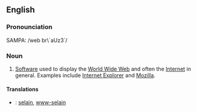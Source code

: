 ==English==
===Pronounciation===
SAMPA: /web br\`aUz3`/
===Noun===
# [[Software]] used to display the [[World Wide Web]] and often the [[Internet]] in general. Examples include [[w:Internet Explorer|Internet Explorer]] and [[w:Mozilla|Mozilla]].
====Translations====
*{{fi}}: [[selain]], [[www-selain]]

{{wikipedia}}